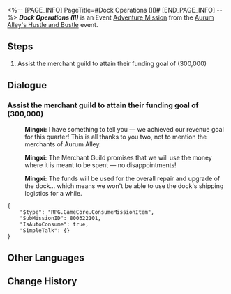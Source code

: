 <%-- [PAGE_INFO]
PageTitle=#Dock Operations (II)#
[END_PAGE_INFO] --%>
{{Stub|Dialogue.}}
{{Mission Infobox
|id            = 8003221
|title         = 
|image         = <!--Mission Dock Operations (II).png-->
|type          = Adventure
|event_name    = Aurum Alley's Hustle and Bustle
|chapter       = Aurum Alley's Hustle and Bustle
|requirements  = [[Adventure Mission]] ''[[Dock Operations (II)]]'' completed
|summary       = <!--official mission summary from Fate's Atlas-->
|characters    = Mingxi; Trailblazer
|startLocation = [[The Xianzhou Luofu]] - [[Aurum Alley]]
|world         = The Xianzhou Luofu
|area          = Aurum Alley
|prev          = 
|next          = Back in Business (III)
|rewards       = Credit*10,000
}}
'''''Dock Operations (II)''''' is an Event [[Adventure Mission]] from the [[Aurum Alley's Hustle and Bustle]] event.

==Steps==
# Assist the merchant guild to attain their funding goal of (300,000)

<!--
==Gameplay Notes==

--><!--
==Trial Character==

-->
==Dialogue==
{{Stub Dialogue}}

===Assist the merchant guild to attain their funding goal of (300,000){{subst:void|<!--800322101-->}}===
{{Mission Description|type=adventure|location=Aurum Alley|Help the merchant guild reach the dock's revenue goal, build up cooperation between the guild and the stores, plan reasonable routes... All these tasks will help revitalize Aurum Alley.<br />The Aurum Alley Merchant Guild accumulates funding through operating the docks. You should prioritize reaching the revenue goal and help the guild overcome their immediate crisis.}}
{{Dialogue Start}}
:{{A|VO side2 jrx mingxi 182.ogg}} '''Mingxi:''' I have something to tell you &mdash; we achieved our revenue goal for this quarter! This is all thanks to you two, not to mention the merchants of Aurum Alley.
:{{A|VO side2 jrx mingxi 183.ogg}} '''Mingxi:''' The Merchant Guild promises that we will use the money where it is meant to be spent &mdash; no disappointments!
:{{A|VO side2 jrx mingxi 184.ogg}} '''Mingxi:''' The funds will be used for the overall repair and upgrade of the dock... which means we won't be able to use the dock's shipping logistics for a while.
<pre>{
	"$type": "RPG.GameCore.ConsumeMissionItem",
	"SubMissionID": 800322101,
	"IsAutoConsume": true,
	"SimpleTalk": {}
}</pre>
{{Dialogue End}}

==Other Languages==
{{Other Languages
|en   = Dock Operations (II)
|zhs  = 码头经营•其二
|zht  = 碼頭經營•其二
|ja   = 埠頭経営・その2
|ko   = 부두 경영•2
|es   = Operación en el muelle&nbsp;II
|fr   = Opérations des docks (II)
|ru   = Управление причалом II
|th   = การบริหารท่าเรือ 2
|vi   = Kinh Doanh Bến Cảng 2
|de   = Dockoperationen 2
|id   = Operasi Dermaga 2
|pt   = Operações da Doca (II)
}}

==Change History==
{{Change History|1.3}}
